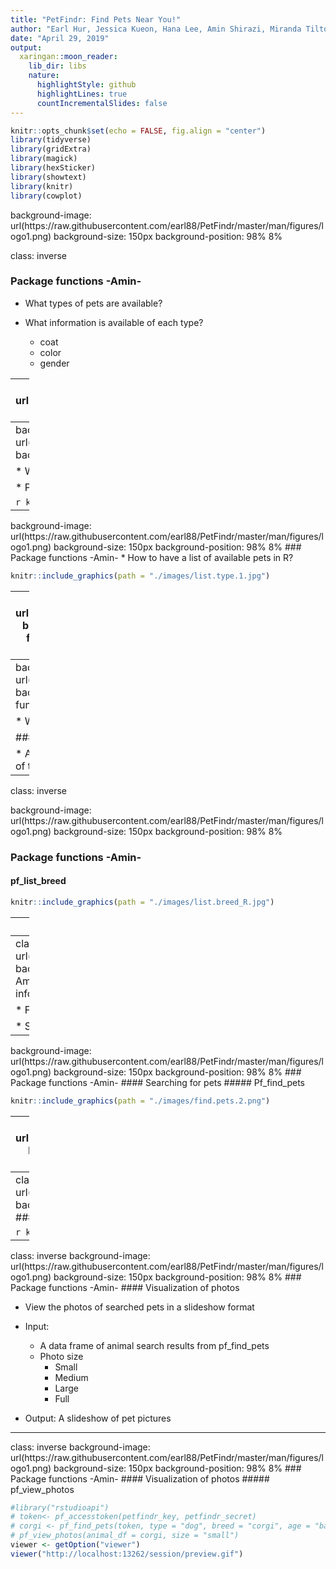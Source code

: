 ```yaml
---
title: "PetFindr: Find Pets Near You!"
author: "Earl Hur, Jessica Kueon, Hana Lee, Amin Shirazi, Miranda Tilton"
date: "April 29, 2019"
output:
  xaringan::moon_reader:
    lib_dir: libs
    nature:
      highlightStyle: github
      highlightLines: true
      countIncrementalSlides: false
---
```


```r
knitr::opts_chunk$set(echo = FALSE, fig.align = "center")
library(tidyverse)
library(gridExtra)
library(magick)
library(hexSticker)
library(showtext)
library(knitr)
library(cowplot)

```


background-image: url(https://raw.githubusercontent.com/earl88/PetFindr/master/man/figures/logo1.png)
background-size: 150px
background-position: 98% 8%

class: inverse

### Package functions  -Amin-


* What types of pets are available?

* What information is available of each type?
  * coat
  * color
  * gender



---
background-image: url(https://raw.githubusercontent.com/earl88/PetFindr/master/man/figures/logo1.png)
background-size: 150px
background-position: 98% 8%

### Package functions  -Amin-
* What types of pets are available?
```r


p1 <- ggdraw() + draw_image(image =  "./images/list.type.2.jpg", scale = 1.2)
p2 <- ggdraw() + draw_image(image =  "./images/list.type.4.jpg", scale = 1)
p3 <- ggdraw() + draw_image(image =  "./images/list.type.3.jpg", scale = 1)
p4 <- ggdraw() + draw_image(image =  "./images/list.type.6.jpg", scale = 0.9)

plot_grid(p1, p2, p3, p4)

```

---
background-image: url(https://raw.githubusercontent.com/earl88/PetFindr/master/man/figures/logo1.png)
background-size: 150px
background-position: 98% 8%
### Package functions  -Amin-

* What types of pets are available?


* Petfinder.com

```r
knitr::include_graphics(path = "./images/list.type.jpg")
```
 
---
background-image: url(https://raw.githubusercontent.com/earl88/PetFindr/master/man/figures/logo1.png)
background-size: 150px
background-position: 98% 8%
### Package functions  -Amin-
* How to have a list of available pets in R?

```r
knitr::include_graphics(path = "./images/list.type.1.jpg")
```

---
background-image: url(https://raw.githubusercontent.com/earl88/PetFindr/master/man/figures/logo1.png)
background-size: 150px
background-position: 98% 8%
class: inverse
### Package functions  -Amin-
#### pf_list_type
 * Input: token
 * Output: a tibble of all available animal types with their respective coat, color, and gender options
 
```r
knitr::include_graphics(path = "./images/list.type_R_output.jpg")

```
 
---
background-image: url(https://raw.githubusercontent.com/earl88/PetFindr/master/man/figures/logo1.png)
background-size: 150px
background-position: 98% 8%
class: inverse
### Package functions  -Amin-

 * What breeds are available for each pet?

#### pf_list_breed
 
 * A list of all available breeds of each pet
 * input: `token`, `type`
 * output: A character vector of the breed names
 
---
class: inverse

background-image: url(https://raw.githubusercontent.com/earl88/PetFindr/master/man/figures/logo1.png)
background-size: 150px
background-position: 98% 8%

### Package functions  -Amin-
#### pf_list_breed



```r

knitr::include_graphics(path = "./images/list.breed_R.jpg")

```

---
class: inverse

background-image: url(https://raw.githubusercontent.com/earl88/PetFindr/master/man/figures/logo1.png)
background-size: 150px
background-position: 98% 8%
### Package functions  -Amin-
#### Searching for pets 

* pf_list_types: List all available types of pets

* pf_list_breeds: List all available breeds of each pet

* A function to search for pets 
    * pf_find_pets
---
class: inverse
background-image: url(https://raw.githubusercontent.com/earl88/PetFindr/master/man/figures/logo1.png)
background-size: 150px
background-position: 98% 8%
### Package functions  -Amin-
#### Searching for pets
##### Pf_find_pets
.pull-left[
* A data frame of pets info listed on Petfinder.com

* Filter searches
  * Animal type
  * Breed
  * Size
  * Gender
  * Age
  * Color
  * Location
  * ...
  
* Sort information
  * Recent information
  * Distance from the user
  ]
.pull-right[
```r
knitr::include_graphics(path = "./images/find.pets.3.png")
```
]
---
background-image: url(https://raw.githubusercontent.com/earl88/PetFindr/master/man/figures/logo1.png)
background-size: 150px
background-position: 98% 8%
### Package functions  -Amin-
#### Searching for pets
##### Pf_find_pets

```r
knitr::include_graphics(path = "./images/find.pets.2.png")
```

---
class: inverse
background-image: url(https://raw.githubusercontent.com/earl88/PetFindr/master/man/figures/logo1.png)
background-size: 150px
background-position: 98% 8%
### Package functions  -Amin-
#### Searching for pets
##### Pf_find_pets


```r
knitr::include_graphics(path = "./images/find.pets.png")
```


---
class: inverse
background-image: url(https://raw.githubusercontent.com/earl88/PetFindr/master/man/figures/logo1.png)
background-size: 150px
background-position: 98% 8%
### Package functions  -Amin-
#### Searching for pets
##### Pf_find_pets


```r
knitr::include_graphics(path = "./images/find.pets.1.png", dpi = 1.1)
```

---
class: inverse
background-image: url(https://raw.githubusercontent.com/earl88/PetFindr/master/man/figures/logo1.png)
background-size: 150px
background-position: 98% 8%
### Package functions  -Amin-
#### Visualization of photos

* View the photos of searched pets in a slideshow format

* Input: 
  * A data frame of animal search results from pf_find_pets
  * Photo size
    * Small
    * Medium
    * Large
    * Full

* Output: A slideshow of pet pictures

---
class: inverse
background-image: url(https://raw.githubusercontent.com/earl88/PetFindr/master/man/figures/logo1.png)
background-size: 150px
background-position: 98% 8%
### Package functions  -Amin-
#### Visualization of photos
##### pf_view_photos

```r
#library("rstudioapi")
# token<- pf_accesstoken(petfindr_key, petfindr_secret)
# corgi <- pf_find_pets(token, type = "dog", breed = "corgi", age = "baby", limit = 10)
# pf_view_photos(animal_df = corgi, size = "small")
viewer <- getOption("viewer")
viewer("http://localhost:13262/session/preview.gif")


```



